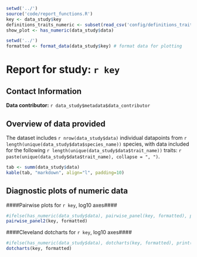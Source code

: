 ```r
setwd('../')
source('code/report_functions.R')
key <- data_study$key
definitions_traits_numeric <- subset(read_csv('config/definitions_traits.csv'), type == "numeric")
show_plot <- has_numeric(data_study$data)
```

```r
setwd('../')
formatted <- format_data(data_study$key) # format data for plotting
```

# Report for study: `r key`

## Contact Information

**Data contributor:** `r data_study$metadata$data_contributor`

## Overview of data provided

The dataset includes `r nrow(data_study$data)` individual datapoints from `r length(unique(data_study$data$species_name))` species, with data included for the following `r length(unique(data_study$data$trait_name))` traits: `r paste(unique(data_study$data$trait_name), collapse = ", ")`.

```r
tab <- summ(data_study$data)
kable(tab, "markdown", align="l", padding=10)
```

## Diagnostic plots of numeric data
####Pairwise plots for `r key`, log10 axes####

```r
#ifelse(has_numeric(data_study$data), pairwise_panel(key, formatted), print('No numeric data'))
pairwise_panel2(key, formatted)
```

####Cleveland dotcharts for `r key`, log10 axes####

```r
#ifelse(has_numeric(data_study$data), dotcharts(key, formatted), print('No numeric data'))
dotcharts(key, formatted)
```
